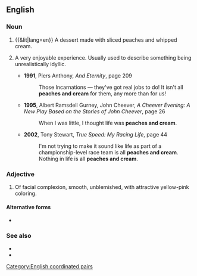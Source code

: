 {{also|peaches-and-cream}}
==English==
{{Wikipedia}}
===Noun===
{{en-noun|-}}

# {{&lit|lang=en}} A dessert made with sliced peaches and whipped cream.
# {{lb|en|idiomatic}} A very enjoyable experience. Usually used to describe something being unrealistically idyllic.
#* '''1991''', Piers Anthony, ''And Eternity'', page 209
#*: Those Incarnations — they've got real jobs to do! It isn't all '''peaches and cream''' for them, any more than for us!
#* '''1995''', Albert Ramsdell Gurney, John Cheever, ''A Cheever Evening: A New Play Based on the Stories of John Cheever'', page 26
#*: When I was little, I thought life was '''peaches and cream'''.
#* '''2002''', Tony Stewart, ''True Speed: My Racing Life'', page 44
#*: I'm not trying to make it sound like life as part of a championship-level race team is all '''peaches and cream'''. Nothing in life is all '''peaches and cream'''.

===Adjective===
{{en-adj}}
# {{lb|en|idiomatic}} Of facial complexion, smooth, unblemished, with attractive yellow-pink coloring.

====Alternative forms====
* {{l|en|peaches-and-cream}}

===See also===
* {{l|en|beer and skittles}}
* {{l|en|bowl of cherries}}

[[Category:English coordinated pairs]]